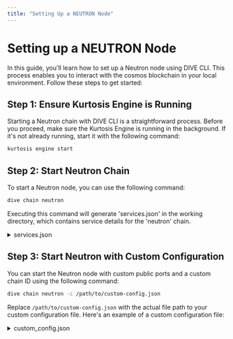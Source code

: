 ```yaml
---
title: "Setting Up a NEUTRON Node"
---
```



# Setting up a NEUTRON Node

In this guide, you'll learn how to set up a Neutron node using DIVE CLI. This process enables you to interact with the cosmos blockchain in your local environment. Follow these steps to get started:

## Step 1: Ensure Kurtosis Engine is Running

Starting a Neutron chain with DIVE CLI is a straightforward process. Before you proceed, make sure the Kurtosis Engine is running in the background. If it's not already running, start it with the following command:

```bash filename="" copy
kurtosis engine start
```

## Step 2: Start Neutron Chain

To start a Neutron node, you can use the following command:

```bash filename="" copy
dive chain neutron
```

Executing this command will generate 'services.json' in the working directory, which contains service details for the 'neutron' chain.

<details>
<summary>
services.json
</summary>

```json filename="" copy
{
  "service_name": "neutron-node",
  "endpoint_public": "http://127.0.0.1:26657",
  "endpoint": "http://172.16.0.3:26657"
}
```

- **service_name:** The name of the service.
- **endpoint_public:** The public endpoint URL for interacting with the service.
- **endpoint:** The endpoint for interacting with the service.
</details>


## Step 3: Start Neutron with Custom Configuration

You can start the Neutron node with custom public ports and a custom chain ID using the following command:

```bash filename="" copy
dive chain neutron -c /path/to/custom-config.json
```

Replace `/path/to/custom-config.json` with the actual file path to your custom configuration file. Here's an example of a custom configuration file:

<details>
<summary>
custom_config.json
</summary>

```json filename="" copy
{
  "chainId": "test-chain2",
  "key": "test-key",
  "password": "clock post desk civil pottery foster expand merit dash seminar song memory figure uniform spice circle try happy obvious trash crime hybrid hood cushion",
  "public_grpc": 8033,
  "public_tcp": 26634,
  "public_http": 1315,
  "public_rpc": 26696
}
```
In this example, we've set a custom chain ID, key, password, and custom public ports. Modify the values in the JSON file according to your requirements.
</details>
